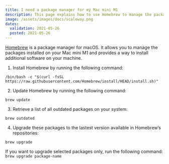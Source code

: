 ```yaml
---
title: I need a package manager for my Mac mini M1
description: This page explains how to use Homebrew to manage the packages installed on your Mac mini M1 and to install additional software.
image: /assets/images/docs/scaleway.png
dates:
  validation: 2021-05-26
  posted: 2021-05-26
---
```


[Homebrew](https://brew.sh/) is a package manager for macOS. It allows you to manage the packages installed on your Mac mini M1 and provides a way to install additional software on your machine.

1. Install Homebrew by running the following command:

  ```
  /bin/bash -c "$(curl -fsSL https://raw.githubusercontent.com/Homebrew/install/HEAD/install.sh)"
  ```

2. Update Homebrew by running the following command:

  ```
  brew update
  ```

3. Retrieve a list of all outdated packages on your system:

  ```
  brew outdated
  ```

4. Upgrade these packages to the lastest version available in Homebrew’s repositories:

  ```
  brew upgrade
  ```

  <Message type="note">

  If you want to upgrade selected packages only, run the following command: `brew upgrade package-name`

  </Message>
